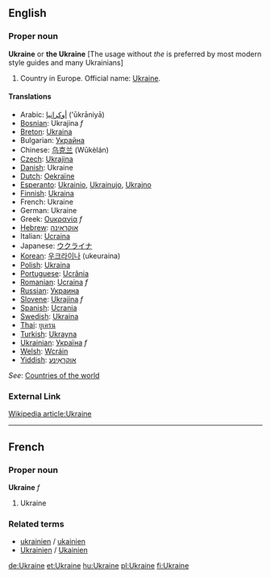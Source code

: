 ==English==
===Proper noun===
'''Ukraine''' or '''the Ukraine''' [The usage without ''the'' is preferred by most modern style guides and many Ukrainians]

# Country in Europe. Official name: [http://Wikipedia.org/wiki/Ukraine Ukraine].

====Translations====
*Arabic: [[أوكرانيا]] ('ūkrāniyā)
*[[Bosnian]]: Ukrajina ''f''
*[[Breton]]: [[Ukraina]]
*Bulgarian: [[Украйна]]
*Chinese: [[乌克兰]] (Wūkèlán)
*[[Czech]]: [[Ukrajina]]
*[[Danish]]: Ukraine
*[[Dutch]]: [[Oekraïne]]
*[[Esperanto]]: [[Ukrainio]], [[Ukrainujo]], [[Ukrajno]]
*[[Finnish]]: [[Ukraina]]
*French: Ukraine
*German: Ukraine
*Greek: [[Ουκρανία]] ''f''
*[[Hebrew]]: [[אוקראינה]]
*Italian: [[Ucraina]]
*Japanese: [[ウクライナ]]
*[[Korean]]: [[우크라이나]] (ukeuraina)
*[[Polish]]: [[Ukraina]]
*[[Portuguese]]: [[Ucrânia]]
*[[Romanian]]: [[Ucraina]] ''f''
*[[Russian]]: [[Украина]]
*[[Slovene]]: [[Ukrajina]] ''f''
*[[Spanish]]: [[Ucrania]]
*[[Swedish]]: [[Ukraina]]
*[[Thai]]: [[ยูเครน]]
*[[Turkish]]: [[Ukrayna]]
*[[Ukrainian]]: [[Україна]] ''f''
*[[Welsh]]: [[Wcráin]]
*[[Yiddish]]: [[אוקראַינע]]

''See'': [[Countries of the world]]

===External Link===
[http://Wikipedia.org/wiki/Ukraine Wikipedia article:Ukraine]

----

==French==
===Proper noun===
'''Ukraine''' ''f''

# Ukraine

===Related terms===
*[[ukrainien]] / [[ukainien]]
*[[Ukrainien]] / [[Ukainien]]

[[de:Ukraine]]
[[et:Ukraine]]
[[hu:Ukraine]]
[[pl:Ukraine]]
[[fi:Ukraine]]